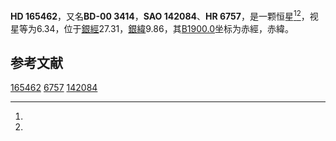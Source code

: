 {{Starbox begin
| name = HD 165462
}}
{{Starbox observe
| epoch = [[J2000.0|J2000.0]]
| constell = {{星座名待查}}<ref name=SIMBAD>{{cite web
 | url=http://simbad.u-strasbg.fr/simbad/sim-id?Ident=HR+6757
 | title=Pulsating variable Star
 | publisher=Centre de Données astronomiques de Strasbourg
 | work=SIMBAD
 | accessdate=2012-07-13
 | archive-date=2016-03-16
 | archive-url=https://web.archive.org/web/20160316151724/http://simbad.u-strasbg.fr/simbad/sim-id?Ident=HR+6757
 | dead-url=no
 }}</ref><ref name=DATA>{{cite web
 | url=http://vizier.u-strasbg.fr/viz-bin/VizieR-5?-out.add=.&-source=5050&-corr=PK=HR&-out.max=9999&HR=6757
 | title=VizieR Detailed Page
 | accessdate=2012-07-13
 | archive-date=2016-03-05
 | archive-url=https://web.archive.org/web/20160305000308/http://vizier.u-strasbg.fr/viz-bin/VizieR-5?-out.add=.&-source=5050&-corr=PK=HR&-out.max=9999&HR=6757
 | dead-url=no
 }}</ref>
| 星官 = 
| ra = {{RA|18|6|7.4}}<ref name=SIMBAD /><ref name=DATA />
| dec = {{DEC|-0|26|48}}<ref name=SIMBAD /><ref name=DATA />
| appmag_v = 6.34<ref name=SIMBAD /><ref name=DATA />
}}
{{Starbox character
| class = G8IIp<ref name=SIMBAD /><ref name=DATA />
| b-v = 1.06<ref name=SIMBAD /><ref name=DATA />
| u-b = 0.76<ref name=SIMBAD /><ref name=DATA />
| r-i = <ref name=SIMBAD /><ref name=DATA />
| variable = 
}}
{{Starbox astrometry
| radial_v = 0.76
| prop_mo_ra = -9
| parallax = 
| p_error = 
}}
{{Starbox catalog
| names =BD-00 3414，[[SAO星表|SAO]] 142084，[[HD星表|HD]] 165462，[[HR星表|HR]] 6757}}
{{Starbox reference |Simbad=HR+6757}}
{{Starbox end}}

'''HD 165462'''，又名'''BD-00 3414'''，'''SAO 142084'''、'''HR 6757'''，是一颗恒星<ref name=SIMBAD /><ref name=DATA />，视星等为6.34，位于[[銀道座標系|銀經]]27.31，[[銀道座標系|銀緯]]9.86，其[[B1900.0|B1900.0]]坐标为赤經{{RA|18|0|59.1}}，赤緯{{DEC|-0|9.86|16}}。

== 参考文献 ==
{{reflist}}

{{star-stub}}

[[Category:HD和HDE天體|165462]]
[[Category:HR天體|6757]]
[[Category:SAO天體|142084]]